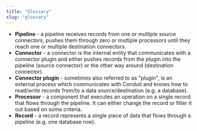 ```yaml
---
title: "Glossary"
slug: "glossary"
---
```



* **Pipeline** - a pipeline receives records from one or multiple source connectors, pushes them through zero or
  multiple processors until they reach one or multiple destination connectors.
* **Connector** - a connector is the internal entity that communicates with a connector plugin and either pushes records
  from the plugin into the pipeline (source connector) or the other way around (destination connector).
* **Connector plugin** - sometimes also referred to as "plugin", is an external process which communicates with Conduit
  and knows how to read/write records from/to a data source/destination (e.g. a database).
* **Processor** - a component that executes an operation on a single record that flows through the pipeline. It can
  either change the record or filter it out based on some criteria.
* **Record** - a record represents a single piece of data that flows through a pipeline (e.g. one database row).